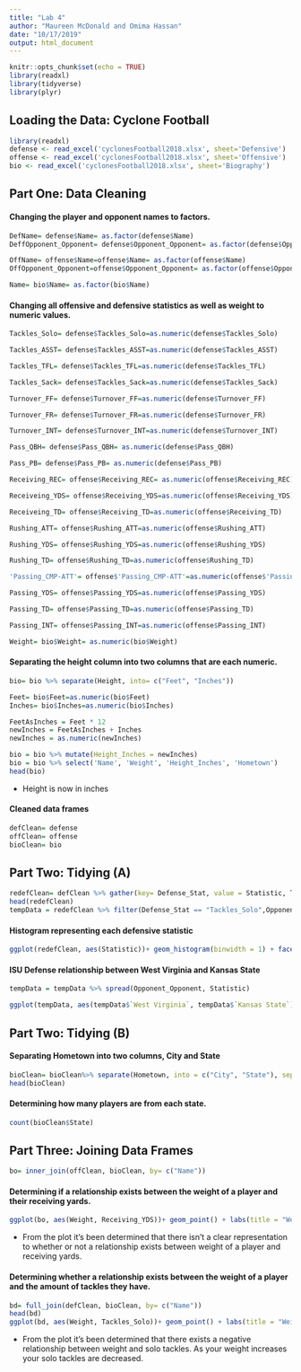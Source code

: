 ---
title: "Lab 4"
author: "Maureen McDonald and Omima Hassan"
date: "10/17/2019"
output: html_document
---

```{r setup, include=FALSE}
knitr::opts_chunk$set(echo = TRUE)
library(readxl)
library(tidyverse)
library(plyr)
```

## **Loading the Data: Cyclone Football**
```{r}
library(readxl)
defense <- read_excel('cyclonesFootball2018.xlsx', sheet='Defensive')
offense <- read_excel('cyclonesFootball2018.xlsx', sheet='Offensive')
bio <- read_excel('cyclonesFootball2018.xlsx', sheet='Biography')
```

## **Part One: Data Cleaning**

#### Changing the player and opponent names to factors.
```{r}
DefName= defense$Name= as.factor(defense$Name)
DeffOpponent_Opponent= defense$Opponent_Opponent= as.factor(defense$Opponent_Opponent)

OffName= offense$Name=offense$Name= as.factor(offense$Name)
OffOpponent_Opponent=offense$Opponent_Opponent= as.factor(offense$Opponent_Opponent)

Name= bio$Name= as.factor(bio$Name)
```


#### Changing all offensive and defensive statistics as well as weight to numeric values.
```{r}
Tackles_Solo= defense$Tackles_Solo=as.numeric(defense$Tackles_Solo)

Tackles_ASST= defense$Tackles_ASST=as.numeric(defense$Tackles_ASST)

Tackles_TFL= defense$Tackles_TFL=as.numeric(defense$Tackles_TFL)

Tackles_Sack= defense$Tackles_Sack=as.numeric(defense$Tackles_Sack)

Turnover_FF= defense$Turnover_FF=as.numeric(defense$Turnover_FF)

Turnover_FR= defense$Turnover_FR=as.numeric(defense$Turnover_FR)

Turnover_INT= defense$Turnover_INT=as.numeric(defense$Turnover_INT)

Pass_QBH= defense$Pass_QBH= as.numeric(defense$Pass_QBH)

Pass_PB= defense$Pass_PB= as.numeric(defense$Pass_PB)

Receiving_REC= offense$Receiving_REC= as.numeric(offense$Receiving_REC)

Receiveing_YDS= offense$Receiving_YDS=as.numeric(offense$Receiving_YDS)

Receiveing_TD= offense$Receiving_TD=as.numeric(offense$Receiving_TD)

Rushing_ATT= offense$Rushing_ATT=as.numeric(offense$Rushing_ATT)

Rushing_YDS= offense$Rushing_YDS=as.numeric(offense$Rushing_YDS)

Rushing_TD= offense$Rushing_TD=as.numeric(offense$Rushing_TD)

'Passing_CMP-ATT'= offense$'Passing_CMP-ATT'=as.numeric(offense$'Passing_CMP-ATT')

Passing_YDS= offense$Passing_YDS=as.numeric(offense$Passing_YDS)

Passing_TD= offense$Passing_TD=as.numeric(offense$Passing_TD)

Passing_INT= offense$Passing_INT=as.numeric(offense$Passing_INT)

Weight= bio$Weight= as.numeric(bio$Weight)
```

#### Separating the height column into two columns that are each numeric.


```{r}
bio= bio %>% separate(Height, into= c("Feet", "Inches"))

Feet= bio$Feet=as.numeric(bio$Feet)
Inches= bio$Inches=as.numeric(bio$Inches)

FeetAsInches = Feet * 12
newInches = FeetAsInches + Inches
newInches = as.numeric(newInches)

bio = bio %>% mutate(Height_Inches = newInches)
bio = bio %>% select('Name', 'Weight', 'Height_Inches', 'Hometown')
head(bio)
```
* Height is now in inches 

#### Cleaned data frames
```{r}
defClean= defense
offClean= offense
bioClean= bio
```

## **Part Two: Tidying (A)**
```{r}
redefClean= defClean %>% gather(key= Defense_Stat, value = Statistic, Tackles_Solo:Pass_PB)
head(redefClean)
tempData = redefClean %>% filter(Defense_Stat == "Tackles_Solo",Opponent_Opponent == "West Virginia" | Opponent_Opponent == "Kansas State", Statistic != 0)
```


#### Histogram representing each defensive statistic
```{r}
ggplot(redefClean, aes(Statistic))+ geom_histogram(binwidth = 1) + facet_wrap(~Defense_Stat) + labs(title = "Relationship between defensive skills", x= "Type of Defensive Statistic", y = "Amount of Defensive Statistic")
```

#### ISU Defense relationship between West Virginia and Kansas State
```{r}
tempData = tempData %>% spread(Opponent_Opponent, Statistic)

ggplot(tempData, aes(tempData$`West Virginia`, tempData$`Kansas State`)) + geom_point() + labs (title = "ISU Defense against different Schools", x = "West Virginia", y = "Kansas State")
```



## **Part Two: Tidying (B)**

#### Separating Hometown into two columns, City and State
```{r}
bioClean= bioClean%>% separate(Hometown, into = c("City", "State"), sep = ",")
head(bioClean)
```

#### Determining how many players are from each state.
```{r}
count(bioClean$State)
```

## **Part Three: Joining Data Frames**
```{r}
bo= inner_join(offClean, bioClean, by= c("Name"))
```

#### Determining if a relationship exists between the weight of a player and their receiving yards.
```{r}
ggplot(bo, aes(Weight, Receiving_YDS))+ geom_point() + labs(title = "Weight vs. Receiving Yards", x = "Weight", y= "Amount of Receiving Yards")
```

* From the plot it's been determined that there isn't a clear representation to whether or not a relationship exists between weight of a player and receiving yards.


#### Determining whether a relationship exists between the weight of a player and the amount of tackles they have.
```{r}
bd= full_join(defClean, bioClean, by= c("Name"))
head(bd)
ggplot(bd, aes(Weight, Tackles_Solo))+ geom_point() + labs(title = "Weight vs. Tackles", x = "Weight", y= "Amount of Tackles")
```

* From the plot it's been determined that there exists a negative relationship between weight and solo tackles. As your weight increases your solo tackles are decreased.